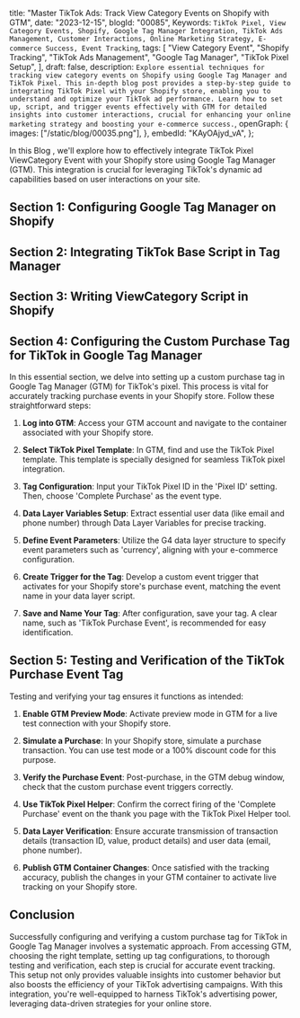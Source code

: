 title: "Master TikTok Ads: Track View Category Events on Shopify with GTM",
 date: "2023-12-15",
 blogId: "00085",
 Keywords: `TikTok Pixel, View Category Events, Shopify, Google Tag Manager Integration, TikTok Ads Management, Customer Interactions, Online Marketing Strategy, E-commerce Success, Event Tracking`,
 tags: [
  "View Category Event",
  "Shopify Tracking",
  "TikTok Ads Management",
  "Google Tag Manager",
  "TikTok Pixel Setup",
 ],
 draft: false,
 description: `Explore essential techniques for tracking view category events on Shopify using Google Tag Manager and TikTok Pixel. This in-depth blog post provides a step-by-step guide to integrating TikTok Pixel with your Shopify store, enabling you to understand and optimize your TikTok ad performance. Learn how to set up, script, and trigger events effectively with GTM for detailed insights into customer interactions, crucial for enhancing your online marketing strategy and boosting your e-commerce success.`,
 openGraph: {
  images: ["/static/blog/00035.png"],
 },
 embedId: "KAyOAjyd_vA",
};

<BlogHeader metadata={metadata} />

In this Blog , we'll explore how to effectively integrate TikTok Pixel ViewCategory
Event with your Shopify store using Google Tag Manager (GTM). This integration is
crucial for leveraging TikTok's dynamic ad capabilities based on user interactions
on your site.

<YoutubeEmbed embedId={metadata.embedId} />

## Section 1: Configuring Google Tag Manager on Shopify

<ConfiguringGTM />

## Section 2: Integrating TikTok Base Script in Tag Manager

<TikTokPageView />

## Section 3: Writing ViewCategory Script in Shopify

<ViewItemList />

## Section 4: Configuring the Custom Purchase Tag for TikTok in Google Tag Manager

In this essential section, we delve into setting up a custom purchase tag in Google Tag Manager (GTM) for TikTok's pixel. This process is vital for accurately tracking purchase events in your Shopify store. Follow these straightforward steps:

1. **Log into GTM**: Access your GTM account and navigate to the container associated with your Shopify store.

2. **Select TikTok Pixel Template**: In GTM, find and use the TikTok Pixel template. This template is specially designed for seamless TikTok pixel integration.

3. **Tag Configuration**: Input your TikTok Pixel ID in the 'Pixel ID' setting. Then, choose 'Complete Purchase' as the event type.

4. **Data Layer Variables Setup**: Extract essential user data (like email and phone number) through Data Layer Variables for precise tracking.

5. **Define Event Parameters**: Utilize the G4 data layer structure to specify event parameters such as 'currency', aligning with your e-commerce configuration.

6. **Create Trigger for the Tag**: Develop a custom event trigger that activates for your Shopify store's purchase event, matching the event name in your data layer script.

7. **Save and Name Your Tag**: After configuration, save your tag. A clear name, such as 'TikTok Purchase Event', is recommended for easy identification.

## Section 5: Testing and Verification of the TikTok Purchase Event Tag

Testing and verifying your tag ensures it functions as intended:

1. **Enable GTM Preview Mode**: Activate preview mode in GTM for a live test connection with your Shopify store.

2. **Simulate a Purchase**: In your Shopify store, simulate a purchase transaction. You can use test mode or a 100% discount code for this purpose.

3. **Verify the Purchase Event**: Post-purchase, in the GTM debug window, check that the custom purchase event triggers correctly.

4. **Use TikTok Pixel Helper**: Confirm the correct firing of the 'Complete Purchase' event on the thank you page with the TikTok Pixel Helper tool.

5. **Data Layer Verification**: Ensure accurate transmission of transaction details (transaction ID, value, product details) and user data (email, phone number).

6. **Publish GTM Container Changes**: Once satisfied with the tracking accuracy, publish the changes in your GTM container to activate live tracking on your Shopify store.

## Conclusion

Successfully configuring and verifying a custom purchase tag for TikTok in Google Tag Manager involves a systematic approach. From accessing GTM, choosing the right template, setting up tag configurations, to thorough testing and verification, each step is crucial for accurate event tracking. This setup not only provides valuable insights into customer behavior but also boosts the efficiency of your TikTok advertising campaigns. With this integration, you're well-equipped to harness TikTok's advertising power, leveraging data-driven strategies for your online store.
